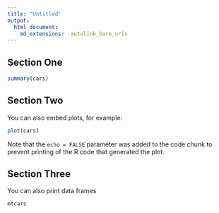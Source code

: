 ```yaml
---
title: "Untitled"
output: 
  html_document:
    md_extensions: -autolink_bare_uris
---
```


## Section One

```r
summary(cars)
```

## Section Two

You can also embed plots, for example:

```r
plot(cars)
```

Note that the `echo = FALSE` parameter was added to the code chunk to prevent printing of the R code that generated the plot.

## Section Three

You can also print data frames

```r
mtcars
```


